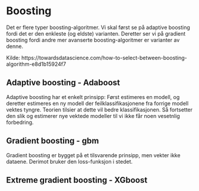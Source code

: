 # Boosting

Det er flere typer boosting-algoritmer. Vi skal først se på adaptive boosting fordi det er den enkleste (og eldste) varianten. Deretter ser vi på gradient boosting fordi andre mer avanserte boosting-algoritmer er varianter av denne. 

Kilde: https://towardsdatascience.com/how-to-select-between-boosting-algorithm-e8d1b15924f7


## Adaptive boosting - Adaboost 
Adaptive boosting har et enkelt prinsipp: Først estimeres en modell, og deretter estimeres en ny modell der feilklassifikasjonene fra forrige modell vektes tyngre. Teorien tilsier at dette vil bedre klassifikasjonen. Så fortsetter den slik og estimerer nye vektede modeller til vi ikke får noen vesetnlig forbedring. 



## Gradient boosting - gbm
Gradient boosting er bygget på et tilsvarende prinsipp, men vekter ikke dataene. Derimot bruker den loss-funksjon i stedet. 






## Extreme gradient boosting - XGboost 


